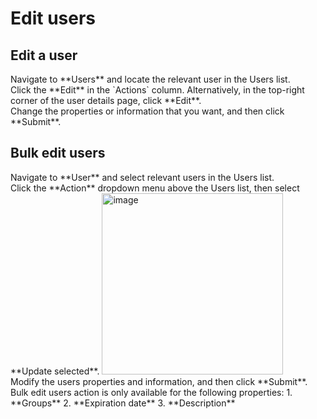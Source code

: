 # Edit users

## Edit a user
<Steps>

<div>
<Nav name="console" />
</div>

<div>
Navigate to **Users** and locate the relevant user in the Users list.
</div>

<div>
Click the **Edit** in the `Actions` column. Alternatively, in the top-right corner of the user details page, click **Edit**.
</div>

<div>
Change the properties or information that you want, and then click **Submit**.
</div>

</Steps>

## Bulk edit users

<Steps>

<div>
<Nav name="console" />
</div>

<div>
Navigate to **User** and select relevant users in the Users list.
</div>

<div>
Click the **Action** dropdown menu above the Users list, then select **Update selected**.
<img src="/images/docs/admin-guides/users/bulk-edit-users.png" alt="image" width="290"/>
</div>

<div>
Modify the users properties and information, and then click **Submit**.
<Alert type="note">
Bulk edit users action is only available for the following properties:
1. **Groups**
2. **Expiration date**
3. **Description**
</Alert>
</div>

</Steps>
